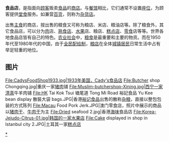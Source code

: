 '''食品店'''，是指面向[[顾客|顾客]]贩卖[[食品|食品]]的[[商店|商店]]。与[[餐馆|餐馆]]相比，它们通常不设置[[座位|座位]]，为顾客提供[[堂食|堂食]]服务。如兼营[[百货|百货]]，则称为[[雜貨店|杂货店]]。

出售[[主食|主食]]的商店，按出售的粮食又可称为粮店、米店、粮油店等。除了粮食外，其它食品店，可以分为[[肉类食物|肉]]店、[[熟食店|熟食店]]、[[水果|水果]]店、粮店、[[糕點店|糕点店]]、[[零食|零食]]店等等。世界各地食品店皆有自己的特色。[[农业社会|农业社会]]中，[[粮食|粮食]]是最重要和主要的物资。而在1950年代至1980年代的中国，由于[[中华人民共和国居民计划配给体制|全民配给制]]，[[国有粮店|粮店]]在全体[[城镇居民|城镇居民]]日常生活中占有举足轻重的地位。

== 图片 ==
<gallery>
File:CadysFoodShop1933.jpg|1933年美国，Cady's食品店
File:Butcher shop Chongqing.jpg|重庆一家[[猪肉|猪肉]]铺
File:Muslim-butchershop-Xining.jpg|西宁一家[[清真|清真]]牛羊肉铺
File:HK Tai Kok Tsui 塘尾道 Tong Mi Road 裕記食品 Yu Kee bean display 散裝大袋 bags.JPG|香港[[裕记食品|裕记食品]]出售的散称[[杂粮|杂粮]]，直接以整包包装的方式陈列
File:Macau Food Pork Jerk.JPG|澳门零食店，照片中展示的商品以[[猪肉干|猪肉干]]、[[牛肉干|牛肉干]]为主
File:Dried seafood 2.jpg|香港[[乾海產|海味]]食品店
File:Korea-Jejudo-Citrus-01.jpg|韩国的一家[[水果店|水果店]]
File:Cake displayed in shop in Istanbul city 2.JPG|土耳其一家[[糕點店|糕点店]]
</gallery>

[[Category:食品店|*]]